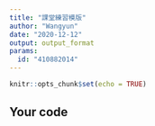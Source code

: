 ---
title: "課堂練習模版"
author: "Wangyun"
date: "2020-12-12"
output: output_format
params:
  id: "410882014"
---

```{r setup, include=FALSE}
knitr::opts_chunk$set(echo = TRUE)
```

## Your code

```{r}

```

